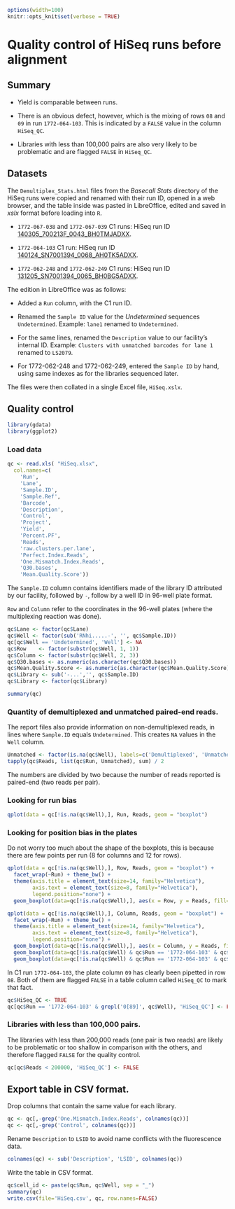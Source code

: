 ```r
options(width=100)
knitr::opts_knit$set(verbose = TRUE)
```

Quality control of HiSeq runs before alignment
==============================================

Summary
-------

 - Yield is comparable between runs.

 - There is an obvious defect, however, which is the mixing of rows `08` and `09`
   in run `1772-064-103`.  This is indicated by a `FALSE` value in the column
   `HiSeq_QC`.

 - Libraries with less than 100,000 pairs are also very likely to be
   problematic and are flagged `FALSE` in `HiSeq_QC`.


Datasets
--------

The `Demultiplex_Stats.html` files from the _Basecall Stats_ directory of the
HiSeq runs were copied and renamed with their run ID, opened in a web browser,
and the table inside was pasted in LibreOffice, edited and saved in _xslx_
format before loading into `R`.

 - `1772-067-038` and `1772-067-039` C1 runs: HiSeq run ID [140305_700213F_0043_BH0TMJADXX](./140305_700213F_0043_BH0TMJADXX.html).

 - `1772-064-103` C1 run: HiSeq run ID [140124_SN7001394_0068_AH0TK5ADXX](./140124_SN7001394_0068_AH0TK5ADXX.html).

 - `1772-062-248` and `1772-062-249` C1 runs: HiSeq run ID [131205_SN7001394_0065_BH0BG5ADXX](./131205_SN7001394_0065_BH0BG5ADXX.html).

The edition in LibreOffice was as follows:

 - Added a `Run` column, with the C1 run ID.

 - Renamed the `Sample ID` value for the _Undetermined_ sequences `Undetermined`.
   Example: `lane1` renamed to `Undetermined`.

 - For the same lines, renamed the `Description` value to our facility's internal ID.
   Example: `Clusters with unmatched barcodes for lane 1 ` renamed to `LS2079`.

 - For 1772-062-248 and 1772-062-249, entered the `Sample ID` by hand, using
   same indexes as for the libraries sequenced later.

The files were then collated in a single Excel file, `HiSeq.xslx`.


Quality control
---------------

```r
library(gdata)
library(ggplot2)
```

### Load data

```r
qc <- read.xls( "HiSeq.xlsx",
  col.names=c(
    'Run',
    'Lane',
    'Sample.ID',
    'Sample.Ref',
    'Barcode',
    'Description',
    'Control',
    'Project',
    'Yield',
    'Percent.PF',
    'Reads',
    'raw.clusters.per.lane',
    'Perfect.Index.Reads',
    'One.Mismatch.Index.Reads',
    'Q30.bases',
    'Mean.Quality.Score'))
```

The `Sample.ID` column contains identifiers made of the library ID attributed
by our facility, followed by `-`, follow by a well ID in 96-well plate format.

`Row` and `Column` refer to the coordinates in the 96-well plates (where the multiplexing reaction
was done).

```r
qc$Lane <- factor(qc$Lane)
qc$Well <- factor(sub('RNhi.....-', '', qc$Sample.ID))
qc[qc$Well == 'Undetermined', 'Well'] <- NA
qc$Row    <- factor(substr(qc$Well, 1, 1))
qc$Column <- factor(substr(qc$Well, 2, 3))
qc$Q30.bases <- as.numeric(as.character(qc$Q30.bases))
qc$Mean.Quality.Score <- as.numeric(as.character(qc$Mean.Quality.Score))
qc$Library <- sub('-...','', qc$Sample.ID)
qc$Library <- factor(qc$Library)

summary(qc)
```


### Quantity of demultiplexed and unmatched paired-end reads.

The report files also provide information on non-demultiplexed reads, in lines
where `Sample.ID` equals `Undetermined`.  This creates `NA` values in the
`Well` column.

```r
Unmatched <- factor(is.na(qc$Well), labels=c('Demultiplexed', 'Unmatched'))
tapply(qc$Reads, list(qc$Run, Unmatched), sum) / 2
```

The numbers are divided by two because the number of reads reported is
paired-end (two reads per pair).


### Looking for run bias

```r
qplot(data = qc[!is.na(qc$Well),], Run, Reads, geom = "boxplot")
```

### Looking for position bias in the plates

Do not worry too much about the shape of the boxplots, this is because there
are few points per run (8 for columns and 12 for rows).

```r
qplot(data = qc[!is.na(qc$Well),], Row, Reads, geom = "boxplot") +
  facet_wrap(~Run) + theme_bw() +
  theme(axis.title = element_text(size=14, family="Helvetica"),
        axis.text = element_text(size=8, family="Helvetica"),
        legend.position="none") + 
  geom_boxplot(data=qc[!is.na(qc$Well),], aes(x = Row, y = Reads, fill=Run))
```
```r
qplot(data = qc[!is.na(qc$Well),], Column, Reads, geom = "boxplot") + 
  facet_wrap(~Run) + theme_bw() +
  theme(axis.title = element_text(size=14, family="Helvetica"),
        axis.text = element_text(size=8, family="Helvetica"),
        legend.position="none") + 
  geom_boxplot(data=qc[!is.na(qc$Well),], aes(x = Column, y = Reads, fill=Run)) +
  geom_boxplot(data=qc[!is.na(qc$Well) & qc$Run == '1772-064-103' & qc$Column == '08',], aes(x = Column, y = Reads), fill="red",     outlier.colour = "red") +
  geom_boxplot(data=qc[!is.na(qc$Well) & qc$Run == '1772-064-103' & qc$Column == '09',], aes(x = Column, y = Reads), fill="red", outlier.colour = "red")
```

In C1 run `1772-064-103`, the plate column `09` has clearly been pipetted in
row `08`.  Both of them are flagged `FALSE` in a table column called `HiSeq_QC`
to mark that fact.

```r
qc$HiSeq_QC <- TRUE
qc[qc$Run == '1772-064-103' & grepl('0[89]', qc$Well), 'HiSeq_QC'] <- FALSE
```

### Libraries with less than 100,000 pairs.

The libraries with less than 200,000 reads (one pair is two reads) are likely
to be problematic or too shallow in comparison with the others, and therefore
flagged `FALSE` for the quality control.

```r
qc[qc$Reads < 200000, 'HiSeq_QC'] <- FALSE
```

Export table in CSV format.
---------------------------

Drop columns that contain the same value for each library.

```r
qc <- qc[,-grep('One.Mismatch.Index.Reads', colnames(qc))]
qc <- qc[,-grep('Control', colnames(qc))]
```

Rename `Description` to `LSID` to avoid name conflicts with the fluorescence data.

```r
colnames(qc) <- sub('Description', 'LSID', colnames(qc))
```

Write the table in CSV format.

```r
qc$cell_id <- paste(qc$Run, qc$Well, sep = "_")
summary(qc)
write.csv(file='HiSeq.csv', qc, row.names=FALSE)
```
